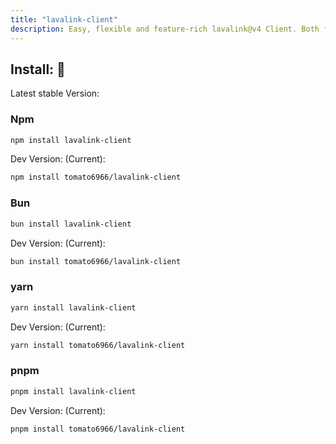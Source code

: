 ```yaml
---
title: "lavalink-client"
description: Easy, flexible and feature-rich lavalink@v4 Client. Both for Beginners and Proficients."
---
```




## Install: 🎉

Latest stable Version: <Version />



### Npm

```bash
npm install lavalink-client
```

Dev Version: (Current):

```bash
npm install tomato6966/lavalink-client
```


### Bun

```bash
bun install lavalink-client
```

Dev Version: (Current):

```bash
bun install tomato6966/lavalink-client
```


### yarn

```bash
yarn install lavalink-client
```

Dev Version: (Current):

```bash
yarn install tomato6966/lavalink-client
```


### pnpm

```bash
pnpm install lavalink-client
```

Dev Version: (Current):

```bash
pnpm install tomato6966/lavalink-client
```
